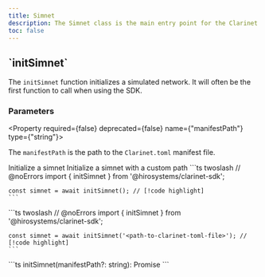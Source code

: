 ```yaml
---
title: Simnet
description: The Simnet class is the main entry point for the Clarinet SDK. It provides properties and methods for interacting with the Clarinet network.
toc: false
---
```





<Root className='text-md'>

<API className='api my-3'>

<div className='flex-1'>

<h2 className='mt-0'>`initSimnet`</h2>

The `initSimnet` function initializes a simulated network. It will often be the first function to call when using the SDK.

### Parameters

<Property required={false} deprecated={false} name={"manifestPath"} type={"string"}>

The `manifestPath` is the path to the `Clarinet.toml` manifest file.

</Property>

</div>

<APIExample className='api-example xl:w-[50%]'>

<Tabs defaultValue="default">
  <TabsList className='flex flex-wrap'>
    <TabsTrigger value="default" className='tab group'>
      <Badge variant='outline' className='badge transition-colors hover:text-neutral-900 dark:group-hover:text-white'>Initialize a simnet</Badge>
    </TabsTrigger>
    <TabsTrigger value="custom" className='tab group'>
      <Badge variant='outline' className='badge transition-colors hover:text-neutral-900 dark:group-hover:text-white'>Initialize a simnet with a custom path</Badge>
    </TabsTrigger>
  </TabsList>
  <TabsContent value="default">
    ```ts twoslash
    // @noErrors
    import { initSimnet } from '@hirosystems/clarinet-sdk';

    const simnet = await initSimnet(); // [!code highlight]
    ```
  </TabsContent>
  <TabsContent value="custom">
    ```ts twoslash
    // @noErrors
    import { initSimnet } from '@hirosystems/clarinet-sdk';

    const simnet = await initSimnet('<path-to-clarinet-toml-file>'); // [!code highlight]
    ```
  </TabsContent>
</Tabs>

<Accordions>
  <Accordion title={"Schema"}>
    ```ts
    initSimnet(manifestPath?: string): Promise<Simnet>
    ```
  </Accordion>
</Accordions>

</APIExample>

</API>

</Root>